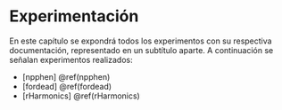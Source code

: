 # Experimentación {#exp}


En este capítulo se expondrá todos los experimentos con su respectiva documentación, representado en un subtítulo aparte. A continuación se señalan experimentos realizados:


- [npphen] \@ref(npphen)
- [fordead] \@ref(fordead)
- [rHarmonics] \@ref(rHarmonics)
